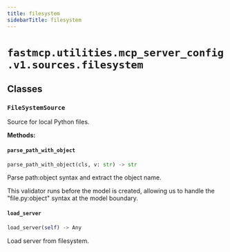 ```yaml
---
title: filesystem
sidebarTitle: filesystem
---
```


# `fastmcp.utilities.mcp_server_config.v1.sources.filesystem`

## Classes

### `FileSystemSource` <sup><a href="https://github.com/jlowin/fastmcp/blob/main/src/fastmcp/utilities/mcp_server_config/v1/sources/filesystem.py#L15" target="_blank"><Icon icon="github" style="width: 14px; height: 14px;" /></a></sup>


Source for local Python files.


**Methods:**

#### `parse_path_with_object` <sup><a href="https://github.com/jlowin/fastmcp/blob/main/src/fastmcp/utilities/mcp_server_config/v1/sources/filesystem.py#L28" target="_blank"><Icon icon="github" style="width: 14px; height: 14px;" /></a></sup>

```python
parse_path_with_object(cls, v: str) -> str
```

Parse path:object syntax and extract the object name.

This validator runs before the model is created, allowing us to
handle the "file.py:object" syntax at the model boundary.


#### `load_server` <sup><a href="https://github.com/jlowin/fastmcp/blob/main/src/fastmcp/utilities/mcp_server_config/v1/sources/filesystem.py#L63" target="_blank"><Icon icon="github" style="width: 14px; height: 14px;" /></a></sup>

```python
load_server(self) -> Any
```

Load server from filesystem.

